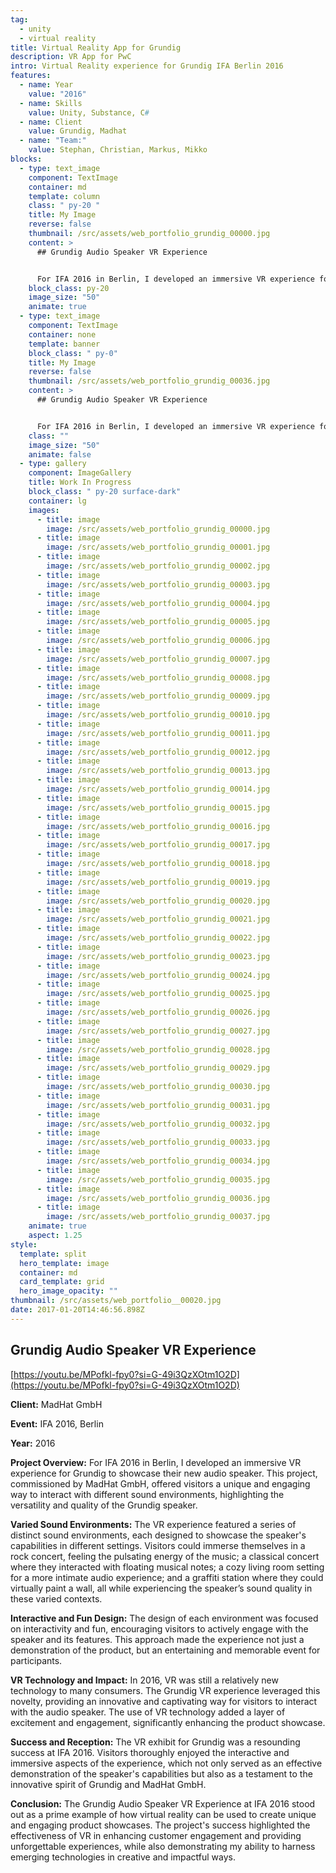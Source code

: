 ```yaml
---
tag:
  - unity
  - virtual reality
title: Virtual Reality App for Grundig
description: VR App for PwC 
intro: Virtual Reality experience for Grundig IFA Berlin 2016
features:
  - name: Year
    value: "2016"
  - name: Skills
    value: Unity, Substance, C#
  - name: Client
    value: Grundig, Madhat
  - name: "Team:"
    value: Stephan, Christian, Markus, Mikko
blocks:
  - type: text_image
    component: TextImage
    container: md
    template: column
    class: " py-20 "
    title: My Image
    reverse: false
    thumbnail: /src/assets/web_portfolio_grundig_00000.jpg
    content: >
      ## Grundig Audio Speaker VR Experience


      For IFA 2016 in Berlin, I developed an immersive VR experience for Grundig to showcase their new audio speaker.
    block_class: py-20
    image_size: "50"
    animate: true
  - type: text_image
    component: TextImage
    container: none
    template: banner
    block_class: " py-0"
    title: My Image
    reverse: false
    thumbnail: /src/assets/web_portfolio_grundig_00036.jpg
    content: >
      ## Grundig Audio Speaker VR Experience


      For IFA 2016 in Berlin, I developed an immersive VR experience for Grundig to showcase their new audio speaker.
    class: ""
    image_size: "50"
    animate: false
  - type: gallery
    component: ImageGallery
    title: Work In Progress
    block_class: " py-20 surface-dark"
    container: lg
    images:
      - title: image
        image: /src/assets/web_portfolio_grundig_00000.jpg
      - title: image
        image: /src/assets/web_portfolio_grundig_00001.jpg
      - title: image
        image: /src/assets/web_portfolio_grundig_00002.jpg
      - title: image
        image: /src/assets/web_portfolio_grundig_00003.jpg
      - title: image
        image: /src/assets/web_portfolio_grundig_00004.jpg
      - title: image
        image: /src/assets/web_portfolio_grundig_00005.jpg
      - title: image
        image: /src/assets/web_portfolio_grundig_00006.jpg
      - title: image
        image: /src/assets/web_portfolio_grundig_00007.jpg
      - title: image
        image: /src/assets/web_portfolio_grundig_00008.jpg
      - title: image
        image: /src/assets/web_portfolio_grundig_00009.jpg
      - title: image
        image: /src/assets/web_portfolio_grundig_00010.jpg
      - title: image
        image: /src/assets/web_portfolio_grundig_00011.jpg
      - title: image
        image: /src/assets/web_portfolio_grundig_00012.jpg
      - title: image
        image: /src/assets/web_portfolio_grundig_00013.jpg
      - title: image
        image: /src/assets/web_portfolio_grundig_00014.jpg
      - title: image
        image: /src/assets/web_portfolio_grundig_00015.jpg
      - title: image
        image: /src/assets/web_portfolio_grundig_00016.jpg
      - title: image
        image: /src/assets/web_portfolio_grundig_00017.jpg
      - title: image
        image: /src/assets/web_portfolio_grundig_00018.jpg
      - title: image
        image: /src/assets/web_portfolio_grundig_00019.jpg
      - title: image
        image: /src/assets/web_portfolio_grundig_00020.jpg
      - title: image
        image: /src/assets/web_portfolio_grundig_00021.jpg
      - title: image
        image: /src/assets/web_portfolio_grundig_00022.jpg
      - title: image
        image: /src/assets/web_portfolio_grundig_00023.jpg
      - title: image
        image: /src/assets/web_portfolio_grundig_00024.jpg
      - title: image
        image: /src/assets/web_portfolio_grundig_00025.jpg
      - title: image
        image: /src/assets/web_portfolio_grundig_00026.jpg
      - title: image
        image: /src/assets/web_portfolio_grundig_00027.jpg
      - title: image
        image: /src/assets/web_portfolio_grundig_00028.jpg
      - title: image
        image: /src/assets/web_portfolio_grundig_00029.jpg
      - title: image
        image: /src/assets/web_portfolio_grundig_00030.jpg
      - title: image
        image: /src/assets/web_portfolio_grundig_00031.jpg
      - title: image
        image: /src/assets/web_portfolio_grundig_00032.jpg
      - title: image
        image: /src/assets/web_portfolio_grundig_00033.jpg
      - title: image
        image: /src/assets/web_portfolio_grundig_00034.jpg
      - title: image
        image: /src/assets/web_portfolio_grundig_00035.jpg
      - title: image
        image: /src/assets/web_portfolio_grundig_00036.jpg
      - title: image
        image: /src/assets/web_portfolio_grundig_00037.jpg
    animate: true
    aspect: 1.25
style:
  template: split
  hero_template: image
  container: md
  card_template: grid
  hero_image_opacity: ""
thumbnail: /src/assets/web_portfolio__00020.jpg
date: 2017-01-20T14:46:56.898Z
---
```


## Grundig Audio Speaker VR Experience

[https://youtu.be/MPofkl-fpy0?si=G-49i3QzXOtm1O2D](https://youtu.be/MPofkl-fpy0?si=G-49i3QzXOtm1O2D)

**Client:** MadHat GmbH

**Event:** IFA 2016, Berlin

**Year:** 2016

**Project Overview:**
For IFA 2016 in Berlin, I developed an immersive VR experience for Grundig to showcase their new audio speaker. This project, commissioned by MadHat GmbH, offered visitors a unique and engaging way to interact with different sound environments, highlighting the versatility and quality of the Grundig speaker.

**Varied Sound Environments:**
The VR experience featured a series of distinct sound environments, each designed to showcase the speaker's capabilities in different settings. Visitors could immerse themselves in a rock concert, feeling the pulsating energy of the music; a classical concert where they interacted with floating musical notes; a cozy living room setting for a more intimate audio experience; and a graffiti station where they could virtually paint a wall, all while experiencing the speaker’s sound quality in these varied contexts.

**Interactive and Fun Design:**
The design of each environment was focused on interactivity and fun, encouraging visitors to actively engage with the speaker and its features. This approach made the experience not just a demonstration of the product, but an entertaining and memorable event for participants.

**VR Technology and Impact:**
In 2016, VR was still a relatively new technology to many consumers. The Grundig VR experience leveraged this novelty, providing an innovative and captivating way for visitors to interact with the audio speaker. The use of VR technology added a layer of excitement and engagement, significantly enhancing the product showcase.

**Success and Reception:**
The VR exhibit for Grundig was a resounding success at IFA 2016. Visitors thoroughly enjoyed the interactive and immersive aspects of the experience, which not only served as an effective demonstration of the speaker's capabilities but also as a testament to the innovative spirit of Grundig and MadHat GmbH.

**Conclusion:**
The Grundig Audio Speaker VR Experience at IFA 2016 stood out as a prime example of how virtual reality can be used to create unique and engaging product showcases. The project's success highlighted the effectiveness of VR in enhancing customer engagement and providing unforgettable experiences, while also demonstrating my ability to harness emerging technologies in creative and impactful ways.